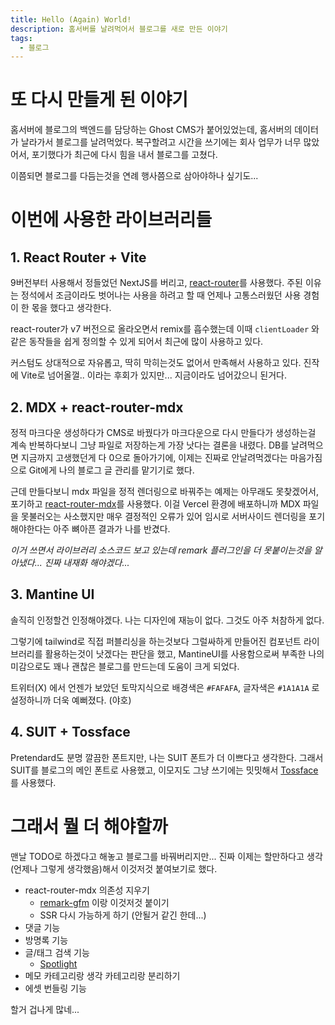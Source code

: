 ```yaml
---
title: Hello (Again) World!
description: 홈서버를 날려먹어서 블로그를 새로 만든 이야기
tags:
  - 블로그
---
```


# 또 다시 만들게 된 이야기

홈서버에 블로그의 백엔드를 담당하는 Ghost CMS가 붙어있었는데, 홈서버의 데이터가 날라가서 블로그를 날려먹었다.
복구할려고 시간을 쓰기에는 회사 업무가 너무 많았어서, 포기했다가 최근에 다시 힘을 내서 블로그를 고쳤다.

이쯤되면 블로그를 다듬는것을 연례 행사쯤으로 삼아야하나 싶기도...

# 이번에 사용한 라이브러리들

## 1. React Router + Vite

9버전부터 사용해서 정들었던 NextJS를 버리고, [react-router](https://reactrouter.com)를 사용했다.
주된 이유는 정석에서 조금이라도 벗어나는 사용을 하려고 할 때 언제나 고통스러웠던 사용 경험이 한 몫을 했다고 생각한다.

react-router가 v7 버전으로 올라오면서 remix를 흡수했는데 이때 `clientLoader` 와 같은 동작들을 쉽게 정의할 수 있게 되어서 최근에 많이 사용하고 있다.

커스텀도 상대적으로 자유롭고, 딱히 막히는것도 없어서 만족해서 사용하고 있다.
진작에 Vite로 넘어올껄.. 이라는 후회가 있지만... 지금이라도 넘어갔으니 된거다.

## 2. MDX + react-router-mdx

정적 마크다운 생성하다가 CMS로 바꿨다가 마크다운으로 다시 만들다가 생성하는걸 계속 반복하다보니 그냥 파일로 저장하는게 가장 낫다는 결론을 내렸다.
DB를 날려먹으면 지금까지 고생했던게 다 0으로 돌아가기에, 이제는 진짜로 안날려먹겠다는 마음가짐으로 Git에게 나의 블로그 글 관리를 맡기기로 했다.

근데 만들다보니 mdx 파일을 정적 렌더링으로 바꿔주는 예제는 아무래도 못찾겠어서, 포기하고 [react-router-mdx](https://github.com/mquintal/react-router-mdx)를 사용했다.
이걸 Vercel 환경에 배포하니까 MDX 파일을 못불러오는 사소했지만 매우 결정적인 오류가 있어 임시로 서버사이드 렌더링을 포기해야한다는 아주 뼈아픈 결과가 나를 반겼다.

_이거 쓰면서 라이브러리 소스코드 보고 있는데 remark 플러그인을 더 못붙이는것을 알아냈다... 진짜 내재화 해야겠다..._

## 3. Mantine UI

솔직히 인정할건 인정해야겠다.
나는 디자인에 재능이 없다. 그것도 아주 처참하게 없다.

그렇기에 tailwind로 직접 퍼블리싱을 하는것보다 그럴싸하게 만들어진 컴포넌트 라이브러리를 활용하는것이 낫겠다는 판단을 했고,
MantineUI를 사용함으로써 부족한 나의 미감으로도 꽤나 괜찮은 블로그를 만드는데 도움이 크게 되었다.

트위터(X) 에서 언젠가 보았던 토막지식으로 배경색은 `#FAFAFA`, 글자색은 `#1A1A1A` 로 설정하니까 더욱 예뻐졌다. (야호)

## 4. SUIT + Tossface

Pretendard도 분명 깔끔한 폰트지만, 나는 SUIT 폰트가 더 이쁘다고 생각한다.
그래서 SUIT를 블로그의 메인 폰트로 사용했고, 이모지도 그냥 쓰기에는 밋밋해서 [Tossface](https://toss.im/tossface)를 사용했다.

# 그래서 뭘 더 해야할까

맨날 TODO로 하겠다고 해놓고 블로그를 바꿔버리지만...
진짜 이제는 할만하다고 생각(언제나 그렇게 생각했음)해서 이것저것 붙여보기로 했다.

- react-router-mdx 의존성 지우기
  - [remark-gfm](https://www.npmjs.com/package/remark-gfm) 이랑 이것저것 붙이기
  - SSR 다시 가능하게 하기 (안될거 같긴 한데...)
- 댓글 기능
- 방명록 기능
- 글/태그 검색 기능
  - [Spotlight](https://mantine.dev/x/spotlight/)
- 메모 카테고리랑 생각 카테고리랑 분리하기
- 에셋 번들링 기능

할거 겁나게 많네...
